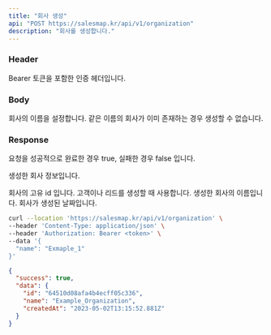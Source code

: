```yaml
---
title: "회사 생성"
api: "POST https://salesmap.kr/api/v1/organization"
description: "회사를 생성합니다."
---
```


### Header

<ParamField header="Authorization" type="string" required="true">
  Bearer 토큰을 포함한 인증 헤더입니다.
</ParamField>

### Body

<ParamField body="name" type="string" required="true">
  회사의 이름을 설정합니다. 같은 이름의 회사가 이미 존재하는 경우 생성할 수 없습니다.
</ParamField>

### Response

<ResponseField name="success" type="boolean">
  요청을 성공적으로 완료한 경우 true, 실패한 경우 false 입니다.
</ResponseField>

<ResponseField name="data" type="object">

  생성한 회사 정보입니다.

<Expandable title="회사 정보 데이터">

<ResponseField name="id" type="string">
  회사의 고유 id 입니다. 고객이나 리드를 생성할 때 사용합니다.
</ResponseField>

<ResponseField name="name" type="string">
  생성한 회사의 이름입니다.
</ResponseField>

<ResponseField name="createdAt" type="date">
  회사가 생성된 날짜입니다.
</ResponseField>

</Expandable>

</ResponseField>

<RequestExample>

```bash Example Request
curl --location 'https://salesmap.kr/api/v1/organization' \
--header 'Content-Type: application/json' \
--header 'Authorization: Bearer <token>' \
--data '{
  "name": "Exmaple_1"
}'
```

</RequestExample>

<ResponseExample>

```json Response
{
  "success": true,
  "data": {
    "id": "64510d08afa4b4ecff05c336",
    "name": "Example_Organization",
    "createdAt": "2023-05-02T13:15:52.881Z"
  }
}
```

</ResponseExample>
